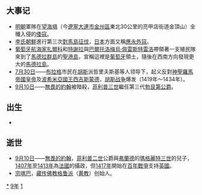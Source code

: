 {{yearTOC|1419|明'''[[永乐_(明成祖)|永乐]]十七年'''；范玉'''[[永寧_(范玉)|永寧]]三年'''；日本'''[[應永|應永]]二十六年'''}}
== 大事记 ==
*[[明朝|明朝]]軍隊在[[望海堝|望海堝]]（今[[遼寧|遼寧]][[大連市|大連市]][[金州區|金州區]]東北30公里的亮甲店街道金頂山）全殲入侵的[[倭寇|倭寇]]。
*[[李氏朝鮮|李氏朝鮮]]進行第三次[[對馬島征伐|對馬島征伐]]，[[日本|日本]]方面又稱[[應永外寇|應永外寇]]。
*[[葡萄牙|葡萄牙]][[航海家|航海家]][[若昂·貢薩爾維斯·扎爾科|扎爾科]]和[[特里斯唐·瓦斯·特謝拉|特謝拉]]與[[巴爾托洛梅烏·佩雷斯特雷洛|巴爾托洛梅烏·佩雷斯特雷洛]]帶領著一支殖民隊來到了[[馬德拉|馬德拉群島]]的[[聖港島|聖港島]]，宣稱這裡是[[葡萄牙|葡萄牙]]領土，隨後在西南方向發現更大的[[馬德拉島|馬德拉島]]。
*[[7月30日|7月30日]]——[[布拉格|布拉格]]市民在[[胡斯|胡斯]]派哲里夫斯基等人领导下，起义反對[[神聖羅馬帝國皇帝|神聖羅馬帝國皇帝]]及[[捷克統治者列表|波希米亞國王]][[西吉斯蒙德_(神聖羅馬帝國)|西吉斯蒙德]]，[[胡斯战争|胡斯战争]]爆发（1419年～1434年）。
*[[9月10日|9月10日]]——[[無畏的約翰|無畏的約翰]]被暗殺，[[菲利普三世_(勃艮第)|菲利普三世]]繼任第三代[[勃艮第公爵|勃艮第公爵]]。

== 出生 ==
*

== 逝世 ==
{{Wikisource year mention}}
*[[9月10日|9月10日]]——[[約翰_(勃艮第公爵)|無畏的約翰]]，[[菲利普二世|菲利普二世]]公爵與[[弗蘭德|弗蘭德]]的[[瑪格麗特三世|瑪格麗特三世]]的兒子，[[1407年|1407年]]至[[1413年|1413年]]為[[法國|法國]]的攝政，但[[1417年|1417年]]開始在[[百年戰爭|百年戰爭]]支持[[英國|英國]]。
*[[宗喀巴|宗喀巴]]，[[藏传佛教|藏传佛教]][[格鲁派|格鲁派]]（[[黄教|黄教]]）创始人。

[[Category:1419年|*]]
[[Category:1410年代|9年]]
[[Category:15世纪各年|1]]
